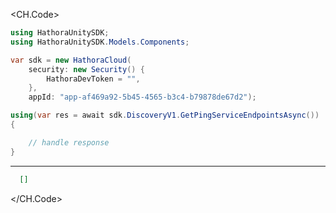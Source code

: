 
<CH.Code>
```csharp GetPingServiceEndpoints.cs
using HathoraUnitySDK;
using HathoraUnitySDK.Models.Components;

var sdk = new HathoraCloud(
    security: new Security() {
        HathoraDevToken = "",
    },
    appId: "app-af469a92-5b45-4565-b3c4-b79878de67d2");

using(var res = await sdk.DiscoveryV1.GetPingServiceEndpointsAsync())
{

    // handle response
}
```
---

```json Example Response
  []
```
</CH.Code>
